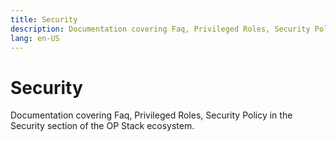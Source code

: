 ```yaml
---
title: Security
description: Documentation covering Faq, Privileged Roles, Security Policy in the Security section of the OP Stack ecosystem.
lang: en-US
---
```



# Security

Documentation covering Faq, Privileged Roles, Security Policy in the Security section of the OP Stack ecosystem.

<Cards>
  <Card title="OP Stack security model" href="/chain/security/faq" />
  <Card title="Privileged Roles in OP Stack" href="/chain/security/privileged-roles" />
  <Card title="Security policy and bug bounty program" href="/chain/security/security-policy" />
</Cards>